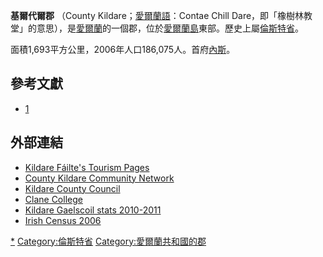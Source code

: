 {{Infobox settlement
|name                   = 基爾代爾郡
|other_name             = <small>''Contae Chill Dara''</small>
|image_shield           = <!-- 檔案不存在 KildareCrest.png ，可從英文維基百科取得 -->
|motto                  = ''Meanma agus Misneach''{{spaces|2}}<small>([[Irish_language|Irish]])</small><br/>"Spirit and Courage"
|image_map              = Island_of_Ireland_location_map_Kildare.svg
|map_caption            = 在愛爾蘭的位置
|coordinates_display    = inline,title
|coordinates_type       = dim:500000_region:IE
|latd                   = 53
|latm                   = 10
|lats                   =
|latNS                  = N
|longd                  = 6
|longm                  = 45
|longs                  =
|longEW                 = W
|area_total_km2         = 1693
|area_rank              = [[24|24]]
|seat_type              = [[郡治|郡治]]
|seat                   = [[内斯_(爱尔兰)|內斯]]
|government_type        = {{link-en|郡議會|Kildare County Council}}
|leader_title           = [[愛爾蘭下議院|下議院]]
|leader_name            = {{link-en|北基爾代爾|Kildare North (Dáil Éireann constituency)}}<br>{{link-en|南基爾代爾|Kildare South (Dáil Éireann constituency)}}
|leader_title1          = [[歐盟議會|歐盟議會]]
|leader_name1           = [[東|東]]
|blank_name_sec1        = [[車牌|車牌]]
|blank_info_sec1        = KE
|population_total       = 210312
|population_footnotes   = <ref>{{cite web |url=http://census.cso.ie/sapmap2011/Results.aspx?Geog_Type=CTY&Geog_Code=06&CTY=06 |title=County Kildare |publisher=[[Central_Statistics_Office|Central Statistics Office]] |year=2011 |accessdate=2012-09-30 |archive-date=2017-11-15 |archive-url=https://web.archive.org/web/20171115195234/http://census.cso.ie/sapmap2011/Results.aspx?Geog_Type=CTY&Geog_Code=06&CTY=06 |dead-url=no }}</ref>
|population_rank        = [[7|7]]
|population_as_of       = 2011
|subdivision_type       = 國家
|subdivision_name       = [[愛爾蘭共和國|愛爾蘭]]
|subdivision_type1      = [[愛爾蘭省份|省份]]
|subdivision_name1      = [[倫斯特省|倫斯特]]
|website                = {{URL|http://www.kildare.ie}}
}}
'''基爾代爾郡''' （County Kildare；[[愛爾蘭語|愛爾蘭語]]：Contae Chill Dare，即「橡樹林教堂」的意思），是[[愛爾蘭共和國|愛爾蘭]]的一個郡，位於[[愛爾蘭島|愛爾蘭島]]東部。歷史上屬[[倫斯特省|倫斯特省]]。

面積1,693平方公里，2006年人口186,075人。首府[[内斯_(爱尔兰)|內斯]]。

==參考文獻==

{{reflist}}
* [https://web.archive.org/web/20120930090940/http://www.kildare.ie/CountyCouncil/Planning/KildareCountyDevelopmentPlan2005-2011/LinkToDocument,11433,en.pdf]

==外部連結==
{{Wikivoyage}}
*[http://www.intokildare.ie/ Kildare Fáilte's Tourism Pages] {{Wayback|url=http://www.intokildare.ie/ |date=20201215214854 }}
*[http://www.kildare.ie/ County Kildare Community Network] {{Wayback|url=http://www.kildare.ie/ |date=20201125194906 }}
*[http://www.kildarecoco.ie Kildare County Council] {{Wayback|url=http://www.kildarecoco.ie/ |date=20140705173602 }}
*[http://www.clanecollege.com Clane College] {{Wayback|url=http://www.clanecollege.com/ |date=20190612184827 }}
*[http://www.gaelscoileanna.ie/assets/Staitistic%C3%AD-2010-2011_Gaeilge.pdf Kildare Gaelscoil stats 2010-2011] {{Wayback|url=http://www.gaelscoileanna.ie/assets/Staitistic%C3%AD-2010-2011_Gaeilge.pdf |date=20120419091247 }}
*[http://www.cso.ie/en/media/csoie/census/census2006results/volume9/volume_9_irish_language_entire_volume.pdf Irish Census 2006] {{Wayback|url=http://www.cso.ie/en/media/csoie/census/census2006results/volume9/volume_9_irish_language_entire_volume.pdf |date=20190417210703 }}

{{愛爾蘭行政區劃}}
{{DEFAULTSORT:Kildare}}
[[Category:基爾代爾郡|*]]
[[Category:倫斯特省|Category:倫斯特省]]
[[Category:愛爾蘭共和國的郡|Category:愛爾蘭共和國的郡]]